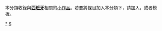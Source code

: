 {{Catnav|頁面分類|地理|国家|欧洲国家|西班牙}}
{{hiddencat}}
{{WPSS-cat}}
本分類收錄與'''[[西班牙|西班牙]]'''相關的[[Wikipedia:小作品|小作品]]。若要將條目加入本分類下，請加入'''{{tl|Spain-stub}}'''，或者'''{{tl|西班牙小作品}}'''模板。

[[Category:西班牙|*]]
[[Category:歐洲小作品|S]]